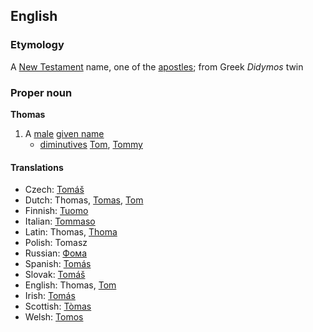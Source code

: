 ==English==
===Etymology===
A [[New Testament]] name, one of the [[apostle]]s; from Greek ''Didymos'' twin
===Proper noun===
'''Thomas'''
#A [[male]] [[given name]]
#* [[diminutive]]s [[Tom]], [[Tommy]]

====Translations====
*Czech: [[Tomáš]]
*Dutch: Thomas, [[Tomas]], [[Tom]]
*Finnish: [[Tuomo]]
*Italian: [[Tommaso]]
*Latin: Thomas, [[Thoma]]
*Polish: Tomasz
*Russian: [[Фома]]
*Spanish: [[Tomás]]
*Slovak: [[Tomáš]]
*English: Thomas, [[Tom]]
*Irish: [[Tomás]]
*Scottish: [[Tòmas]]
*Welsh: [[Tomos]]